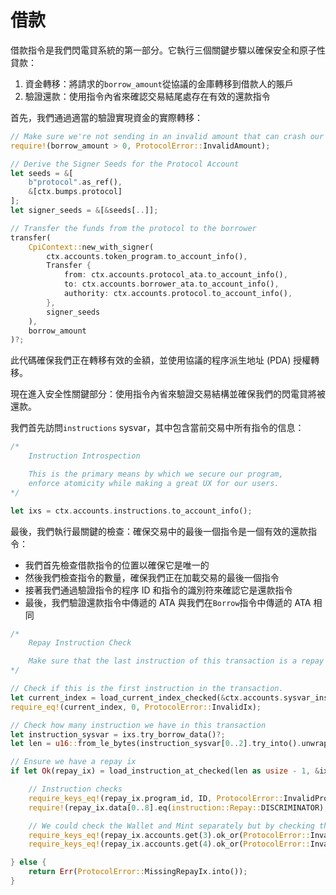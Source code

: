 # 借款

借款指令是我們閃電貸系統的第一部分。它執行三個關鍵步驟以確保安全和原子性貸款：
1. 資金轉移：將請求的`borrow_amount`從協議的金庫轉移到借款人的賬戶
2. 驗證還款：使用指令內省來確認交易結尾處存在有效的還款指令

<ArticleSection name="資金轉移" id="fund-transfer" level="h2" />

首先，我們通過適當的驗證實現資金的實際轉移：

```rust
// Make sure we're not sending in an invalid amount that can crash our Protocol
require!(borrow_amount > 0, ProtocolError::InvalidAmount);

// Derive the Signer Seeds for the Protocol Account
let seeds = &[
    b"protocol".as_ref(),
    &[ctx.bumps.protocol]
];
let signer_seeds = &[&seeds[..]];

// Transfer the funds from the protocol to the borrower
transfer(
    CpiContext::new_with_signer(
        ctx.accounts.token_program.to_account_info(), 
        Transfer {
            from: ctx.accounts.protocol_ata.to_account_info(),
            to: ctx.accounts.borrower_ata.to_account_info(),
            authority: ctx.accounts.protocol.to_account_info(),
        }, 
        signer_seeds
    ), 
    borrow_amount
)?;
```

此代碼確保我們正在轉移有效的金額，並使用協議的程序派生地址 (PDA) 授權轉移。

<ArticleSection name="指令內省" id="instruction-introspection" level="h2" />

現在進入安全性關鍵部分：使用指令內省來驗證交易結構並確保我們的閃電貸將被還款。

我們首先訪問`instructions` sysvar，其中包含當前交易中所有指令的信息：

```rust
/*
    Instruction Introspection

    This is the primary means by which we secure our program,
    enforce atomicity while making a great UX for our users.
*/

let ixs = ctx.accounts.instructions.to_account_info();
```

最後，我們執行最關鍵的檢查：確保交易中的最後一個指令是一個有效的還款指令：
- 我們首先檢查借款指令的位置以確保它是唯一的
- 然後我們檢查指令的數量，確保我們正在加載交易的最後一個指令
- 接著我們通過驗證指令的程序 ID 和指令的識別符來確認它是還款指令
- 最後，我們驗證還款指令中傳遞的 ATA 與我們在`Borrow`指令中傳遞的 ATA 相同

```rust
/*
    Repay Instruction Check

    Make sure that the last instruction of this transaction is a repay instruction
*/

// Check if this is the first instruction in the transaction.
let current_index = load_current_index_checked(&ctx.accounts.sysvar_instructions)?;
require_eq!(current_index, 0, ProtocolError::InvalidIx); 

// Check how many instruction we have in this transaction
let instruction_sysvar = ixs.try_borrow_data()?;
let len = u16::from_le_bytes(instruction_sysvar[0..2].try_into().unwrap());

// Ensure we have a repay ix
if let Ok(repay_ix) = load_instruction_at_checked(len as usize - 1, &ixs) {

    // Instruction checks
    require_keys_eq!(repay_ix.program_id, ID, ProtocolError::InvalidProgram);
    require!(repay_ix.data[0..8].eq(instruction::Repay::DISCRIMINATOR), ProtocolError::InvalidIx);

    // We could check the Wallet and Mint separately but by checking the ATA we do this automatically
    require_keys_eq!(repay_ix.accounts.get(3).ok_or(ProtocolError::InvalidBorrowerAta)?.pubkey, ctx.accounts.borrower_ata.key(), ProtocolError::InvalidBorrowerAta);
    require_keys_eq!(repay_ix.accounts.get(4).ok_or(ProtocolError::InvalidProtocolAta)?.pubkey, ctx.accounts.protocol_ata.key(), ProtocolError::InvalidProtocolAta);

} else {
    return Err(ProtocolError::MissingRepayIx.into());
}
```
